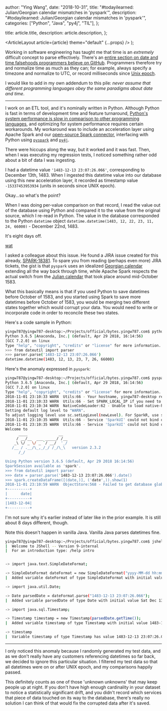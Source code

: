 
  author: "Ying Wang",
  date: "2018-10-31",
  title: "#todayilearned: Julian/Georgian calendar mismatches in 'pyspark'",
  description:
    "#todayilearned: Julian/Georgian calendar mismatches in 'pyspark'",
  categories: ["Python", "Java", "py4j", "TIL"],
};

  title: article.title,
  description: article.description,
};

  <ArticleLayout article={article} theme="default" {...props} />
);

Working in software engineering has taught me that time is an _extremely_
difficult concept to parse effectively. There's an [entire section on date and
time falsehoods programmers believe on
GitHub](https://github.com/kdeldycke/awesome-falsehood#dates-and-time).
Programmers therefore try and normalize time as much as they can; for example,
always specify a timezone and normalize to UTC, or record milliseconds since
[Unix epoch](https://en.wikipedia.org/wiki/Unix_time).

I would like to add in my own addendum to this pile: _never assume that
different programming languages obey the same paradigms about date and time_.

---

I work on an ETL tool, and it's nominally written in Python. Although Python is
fast in terms of development time and feature turnaround, [Python's system
performance is slow in comparison to other programming
languages](https://stackoverflow.com/questions/3033329/why-are-python-programs-often-slower-than-the-equivalent-program-written-in-c-or),
and optimizing for system performance requires certain workarounds. My
workaround was to include an acceleration layer using Apache Spark and our
[open-source Spark
connector](https://github.com/kineticadb/kinetica-connector-spark), interfacing
with Python using
[`pyspark`](https://github.com/apache/spark/tree/master/python/pyspark) and
[`py4j`](https://github.com/bartdag/py4j).

There were hiccups along the way, but it worked and it was fast. Then, when I
was executing my regression tests, I noticed something rather odd about a bit of
data I was ingesting.

I had a datetime value `'1483-12-13 23:07:26.066'`, corresponding to December
13th, 1483. When I ingested this datetime value into our database using this new
acceleration layer, it recorded as timestamp value `-15337453953934` (units in
seconds since UNIX epoch).

Okay...so what's the point?

When I was doing per-value comparison on that record, I read the value out of
the database using Python and compared it to the value from the original source,
which I re-read in Python. The value in the database corresponded to the Python
`datetime` object `datetime.datetime(1483, 12, 22, 23, 11, 24, 66000)` -
December 22nd, 1483.

It's eight days off.

[wat](/images/2018/10/31/calendar_mismatches_1.jpg)

I asked a colleague about this issue. He found a JIRA issue created for this
already, [SPARK-18381](https://issues.apache.org/jira/browse/SPARK-18381). To
spare you from reading (perhaps even more) JIRA tickets, the gist is that
`pyspark` uses an idealized [Georgian
calendar](https://en.wikipedia.org/wiki/Gregorian_calendar) extending all the
way back through time, while Apache Spark respects the actual switch from the
[Julian calendar](https://en.wikipedia.org/wiki/Julian_calendar) that took place
around mid-October 1583.

What this basically means is that if you used Python to save datetimes before
October of 1583, and you started using Spark to save more datetimes before
October of 1583, you would be merging two different states together which would
corrupt your data. You would need to write or incorporate code in order to
reconcile these two states.

Here's a code sample in Python:

```bash
yingw787@yingw787-desktop:~/Projects/official/bytes.yingw787.com$ python
Python 3.6.5 |Anaconda, Inc.| (default, Apr 29 2018, 16:14:56)
[GCC 7.2.0] on linux
Type "help", "copyright", "credits" or "license" for more information.
>>> from dateutil import parser
>>> parser.parse('1483-12-13 23:07:26.066')
datetime.datetime(1483, 12, 13, 23, 7, 26, 66000)
```

Here's the anomaly expressed in `pyspark`:

```bash
yingw787@yingw787-desktop:~/Projects/official/bytes.yingw787.com$ pyspark
Python 3.6.5 |Anaconda, Inc.| (default, Apr 29 2018, 16:14:56)
[GCC 7.2.0] on linux
Type "help", "copyright", "credits" or "license" for more information.
2018-11-01 23:10:33 WARN  Utils:66 - Your hostname, yingw787-desktop resolves to a loopback address: 127.0.1.1; using 192.168.0.18 instead (on interface enp3s0)
2018-11-01 23:10:33 WARN  Utils:66 - Set SPARK_LOCAL_IP if you need to bind to another address
2018-11-01 23:10:34 WARN  NativeCodeLoader:62 - Unable to load native-hadoop library for your platform... using builtin-java classes where applicable
Setting default log level to "WARN".
To adjust logging level use sc.setLogLevel(newLevel). For SparkR, use setLogLevel(newLevel).
2018-11-01 23:10:35 WARN  Utils:66 - Service 'SparkUI' could not bind on port 4040. Attempting port 4041.
2018-11-01 23:10:35 WARN  Utils:66 - Service 'SparkUI' could not bind on port 4041. Attempting port 4042.
Welcome to
      ____              __
     / __/__  ___ _____/ /__
    _\ \/ _ \/ _ `/ __/  '_/
   /__ / .__/\_,_/_/ /_/\_\   version 2.3.2
      /_/

Using Python version 3.6.5 (default, Apr 29 2018 16:14:56)
SparkSession available as 'spark'.
>>> from dateutil import parser
>>> date = parser.parse('1483-12-13 23:07:26.066').date()
>>> spark.createDataFrame([(date,)], ('date',)).show(1)
2018-11-01 23:10:59 WARN  ObjectStore:568 - Failed to get database global_temp, returning NoSuchObjectException
+----------+
|      date|
+----------+
|1483-12-04|
+----------+
```

I'm not sure why it's earlier instead of later like in the prior example. It is
still about 8 days different, though.

Note this doesn't happen in vanilla Java. Vanilla Java parses datetimes fine.

```bash
yingw787@yingw787-desktop:~/Projects/official/bytes.yingw787.com$ jshell
|  Welcome to JShell -- Version 9-internal
|  For an introduction type: /help intro


-> import java.text.SimpleDateFormat;

-> SimpleDateFormat dateFormat = new SimpleDateFormat("yyyy-MM-dd hh:mm:ss.SSS");
|  Added variable dateFormat of type SimpleDateFormat with initial value java.text.SimpleDateFormat@844650a5

-> import java.util.Date;

-> Date parsedDate = dateFormat.parse("1483-12-13 23:07:26.066");
|  Added variable parsedDate of type Date with initial value Sat Dec 13 23:07:26 EST 1483

-> import java.sql.Timestamp;

-> Timestamp timestamp = new Timestamp(parsedDate.getTime());
|  Added variable timestamp of type Timestamp with initial value 1483-12-13 23:07:26.066

-> timestamp
|  Variable timestamp of type Timestamp has value 1483-12-13 23:07:26.066
```

---

I only noticed this anomaly because I randomly generated my test data, and as we
don't really have any customers referencing datetimes so far back, we decided to
ignore this particular situation. I filtered my test data so that all datetimes
were on or after UNIX epoch, and my comparisons happily passed.

This definitely counts as one of those 'unknown unknowns' that may keep people
up at night. If you don't have high enough cardinality in your dataset to notice
a statistically significant drift, and you didn't record which services that
piece of data touched on its way to the database, there's really no solution I
can think of that would fix the corrupted data after it's saved.
